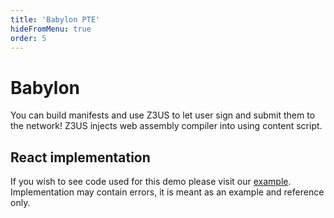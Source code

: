```yaml
---
title: 'Babylon PTE'
hideFromMenu: true
order: 5
---
```


# Babylon

You can build manifests and use Z3US to let user sign and submit them to the network! Z3US injects web assembly compiler into using content script.

<ExampleBabylon />

## React implementation

If you wish to see code used for this demo please visit our [example](https://github.com/z3us-dapps/z3us/blob/master/apps/website/components/pages/example-babylon/index.tsx).
Implementation may contain errors, it is meant as an example and reference only.
